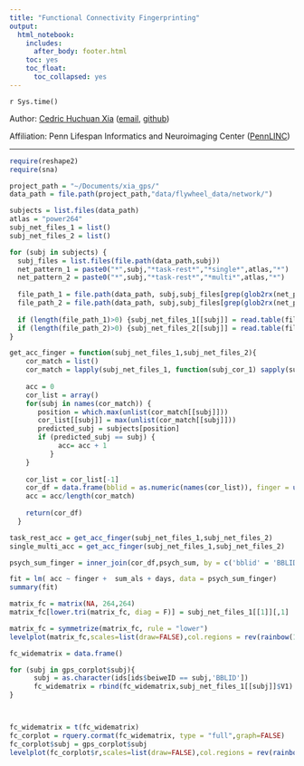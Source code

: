 ```yaml
---
title: "Functional Connectivity Fingerprinting"
output:
  html_notebook:
    includes:
      after_body: footer.html
    toc: yes
    toc_float:
      toc_collapsed: yes
---
```

`r Sys.time()`

Author: [Cedric Huchuan Xia](https://www.pennlinc.io/team/Cedric-Huchuan-Xia) ([email](hxia@upenn.edu), [github](https://github.com/cedricx/))

Affiliation: Penn Lifespan Informatics and Neuroimaging Center ([PennLINC](pennlinc.io)) 

***

```r
require(reshape2)
require(sna)
```

```r
project_path = "~/Documents/xia_gps/"
data_path = file.path(project_path,"data/flywheel_data/network/")
```


```r
subjects = list.files(data_path)
atlas = "power264"
subj_net_files_1 = list()
subj_net_files_2 = list()

for (subj in subjects) {
  subj_files = list.files(file.path(data_path,subj))
  net_pattern_1 = paste0("*",subj,"*task-rest*","*single*",atlas,"*")
  net_pattern_2 = paste0("*",subj,"*task-rest*","*multi*",atlas,"*")
  
  file_path_1 = file.path(data_path, subj,subj_files[grep(glob2rx(net_pattern_1),subj_files)])
  file_path_2 = file.path(data_path, subj,subj_files[grep(glob2rx(net_pattern_2),subj_files)])
  
  if (length(file_path_1)>0) {subj_net_files_1[[subj]] = read.table(file_path_1) }
  if (length(file_path_2)>0) {subj_net_files_2[[subj]] = read.table(file_path_2) }
}
```


```r

get_acc_finger = function(subj_net_files_1,subj_net_files_2){
    cor_match = list()
    cor_match = lapply(subj_net_files_1, function(subj_cor_1) sapply(subj_net_files_2, function(subj_cor_2) cor(subj_cor_1, subj_cor_2, use = "na.or.complete")))
    
    acc = 0
    cor_list = array()
    for(subj in names(cor_match)) {
       position = which.max(unlist(cor_match[[subj]]))
       cor_list[[subj]] = max(unlist(cor_match[[subj]]))
       predicted_subj = subjects[position]
       if (predicted_subj == subj) {
            acc= acc + 1
          }
    }
    
    cor_list = cor_list[-1]
    cor_df = data.frame(bblid = as.numeric(names(cor_list)), finger = unlist(cor_list))
    acc = acc/length(cor_match)
    
    return(cor_df)
  }

task_rest_acc = get_acc_finger(subj_net_files_1,subj_net_files_2)
single_multi_acc = get_acc_finger(subj_net_files_1,subj_net_files_2)

psych_sum_finger = inner_join(cor_df,psych_sum, by = c('bblid' = 'BBLID'))

fit = lm( acc ~ finger +  sum_als + days, data = psych_sum_finger)
summary(fit)
```



```r
matrix_fc = matrix(NA, 264,264)
matrix_fc[lower.tri(matrix_fc, diag = F)] = subj_net_files_1[[1]][,1]
```


```r
matrix_fc = symmetrize(matrix_fc, rule = "lower")
levelplot(matrix_fc,scales=list(draw=FALSE),col.regions = rev(rainbow(100))[-c(1:20)], region =T, ylab.right = "Pearson correlation", main=list(label='Functional Connectivity'),xlab="",ylab="")
```


```r
fc_widematrix = data.frame()

for (subj in gps_corplot$subj){
      subj = as.character(ids[ids$beiweID == subj,'BBLID'])
      fc_widematrix = rbind(fc_widematrix,subj_net_files_1[[subj]]$V1)
}



fc_widematrix = t(fc_widematrix)
fc_corplot = rquery.cormat(fc_widematrix, type = "full",graph=FALSE)
fc_corplot$subj = gps_corplot$subj
levelplot(fc_corplot$r,scales=list(draw=FALSE),col.regions = rev(rainbow(100))[-c(1:20)], region =T, ylab.right = "Pearson correlation", main=list(label='GPS Feature Similarity'),xlab="",ylab="")
```


